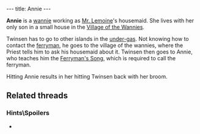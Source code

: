 ---
title: Annie
---

{{twinsunica import}}{{Infobox Character
 |image=Annie.jpg
 |race=wannie
 |gender=female
 |size=average
 |age=adult
 |magical=no
 |lba1=
 |lba2=yes
 |alignment=dark monk
 |occupation=Maid to [[Mr. Lemoine]]
 |requires=
 |amount=
 |fam1=
 |fam2=
 |planet=
 |island=
 |building=
}}

'''Annie''' is a [[wannie]] working as [[Mr. Lemoine]]'s housemaid. She lives with her only son in a small house in the [[Village of the Wannies]].

Twinsen has to go to other islands in the [[under-gas]]. Not knowing how to contact the [[ferryman]], he goes to the village of the wannies, where the Priest tells him to ask his housemaid about it. Twinsen then goes to Annie, who teaches him the [[Ferryman's Song]], which is required to call the ferryman.

Hitting Annie results in her hitting Twinsen back with her broom.

==Related threads==
===Hints\Spoilers===
* {{thread|id=907|title=Monk's housemaid}}

<!-- remove these category links when they're all automated by categorizers...
[[Category:Wannies Island inhabitants]] -->